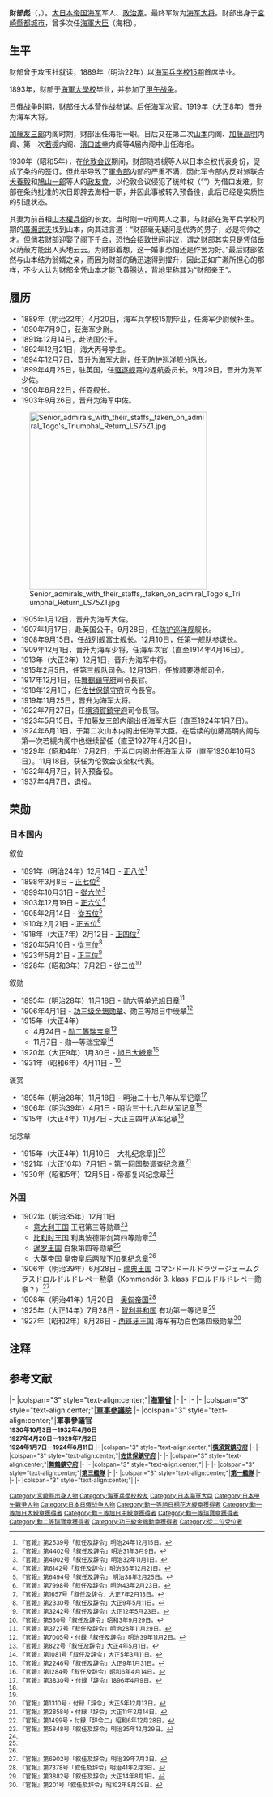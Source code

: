 {{Infobox military person
|name= 財部彪
|birth_date= 1867年5月10日
|death_date= {{Death date and age|1949|1|13|1867|5|10}}
|birth_place= [[日向國|日向國]][[都城市|都城市]]（今屬[[宮崎縣|宮崎縣]]）
|death_place= {{JPN}}[[東京都|東京都]][[目黑區|目黑區]][[駒場_(目黑區)|駒場]]
|placeofburial= 
|placeofburial_label= Place of burial
|image= TAKARABE Takeshi.jpg
|caption= 
|nickname= 
|allegiance=[[大日本帝国|大日本帝国]]
|branch=[[大日本帝國海軍|大日本帝國海軍]]
|serviceyears=1889-1932年
|rank=[[海軍上將|海军大将]]
|commands=[[第三艦隊_(日本海軍)|第三舰队]]
|unit=
|battles=[[甲午战争|甲午战争]]、[[日俄战争|日俄战争]]
|awards= 勋二等瑞宝章<br />勋四等瑞宝章<br />勋一等旭日桐花大绶章
|family=
|laterwork=
}}
'''財部彪'''（{{jpn|j=財部 彪|hg=たからべ たけし|rm=Takarabe Takeshi}}，{{bd|1867年|5月10日|1949年|1月13日}}）。[[大日本帝国海军|大日本帝国海军]]军人、[[政治人物|政治家]]。最终军阶为[[海軍上將|海军大将]]。财部出身于[[宮崎縣|宮崎縣]][[都城市|都城市]]，曾多次任[[海軍大臣_(日本)|海軍大臣]]（海相）。

== 生平 ==
财部曾于攻玉社就读，1889年（明治22年）以[[海军兵学校|海军兵学校]][[海军兵学校毕业生列表|15期]]首席毕业。

1893年，财部于[[海軍大學校|海軍大學校]]毕业，并参加了[[甲午战争|甲午战争]]。

[[日俄战争|日俄战争]]时期，财部任[[大本營_(大日本帝國)|大本营]]作战参谋。后任海军次官。1919年（大正8年）晋升为海军大将。

[[加藤友三郎|加藤友三郎]]内阁时期，财部出任海相一职。日后又在第二次[[山本權兵衛|山本]]内阁、[[加藤高明|加藤高明]]内阁、第一次[[若槻禮次郎|若槻]]内阁、[[濱口雄幸|濱口雄幸]]内阁等4届内阁中出任海相。

1930年（昭和5年），在[[伦敦海军条约|伦敦会议]]期间，财部随若槻等人以日本全权代表身份，促成了条约的签订。但此举导致了[[軍令部_(日本海軍)|軍令部]]内部的严重不满，因此军令部内反对派联合[[犬養毅|犬養毅]]和[[鳩山一郎|鳩山一郎]]等人的[[立憲政友會|政友會]]，以伦敦会议侵犯了统帅权（“{{lang|ja|統帥権干犯問題}}”）为借口发难。财部在条约批准的次日即辞去海相一职，并因此事被转入预备役，此后已经是实质性的引退状态。

其妻为前首相[[山本權兵衛|山本權兵衛]]的长女。当时刚一听闻两人之事，与财部在海军兵学校同期的[[廣瀨武夫|廣瀨武夫]]找到山本，向其进言道：“财部毫无疑问是优秀的男子，必是将帅之才。但倘若财部迎娶了阁下千金，恐怕会招致世间非议，谓之财部其实只是凭借岳父荫蔽方能出人头地云云。为财部着想，这一婚事恐怕还是作罢为好。”最后财部依然与山本结为翁婿之亲，而因为财部的确迅速得到擢升，因此正如广濑所担心的那样，不少人认为财部全凭山本才能飞黄腾达，背地里称其为“财部亲王”。

== 履历 ==
* 1889年（明治22年）4月20日，海军兵学校15期毕业，任海军少尉候补生。
* 1890年7月9日，获海军少尉。
* 1891年12月14日，赴法国公干。
* 1892年12月21日，海大丙号学生。
* 1894年12月7日，晋升为海军大尉，任[[无防护巡洋舰|无防护巡洋舰]]{{link-ja|高雄号无防护巡洋舰|高雄 (巡洋艦)|高雄}}分队长。
* 1899年4月25日，驻英国，任[[驱逐舰|驱逐舰]]霓的返航委员长。9月29日，晋升为海军少佐。
* 1900年6月22日，任霓舰长。
* 1903年9月26日，晋升为海军中佐。
[[File:Senior_admirals_with_their_staffs,_taken_on_admiral_Togo's_Triumphal_Return_LS75Z1.jpg|350px]]
* 1905年1月12日，晋升为海军大佐。
* 1907年1月17日，赴英国公干。9月28日，任[[防护巡洋舰|防护巡洋舰]]{{link-ja|宗谷号防护巡洋舰|宗谷 (防護巡洋艦)|宗谷}}舰长。
* 1908年9月15日，任[[战列舰|战列舰]][[富士號戰艦|富士]]舰长。12月10日，任第一舰队参谋长。
* 1909年12月1日，晋升为海军少将，任海军次官（直至1914年4月16日）。
* 1913年（大正2年）12月1日，晋升为海军中将。
* 1915年2月5日，任第三舰队司令。12月13日，任旅顺要港部司令。
* 1917年12月1日，任[[舞鶴鎮守府|舞鶴鎮守府]]司令長官。
* 1918年12月1日，任[[佐世保鎮守府|佐世保鎮守府]]司令長官。
* 1919年11月25日，晋升为海军大将。
* 1922年7月27日，任[[横須賀鎮守府|横須賀鎮守府]]司令長官。
* 1923年5月15日，于加藤友三郎内阁出任海军大臣（直至1924年1月7日）。
* 1924年6月11日，于第二次山本内阁出任海军大臣。在后续的加藤高明内阁与第一次若槻内阁中也继续留任（直至1927年4月20日）。
* 1929年（昭和4年）7月2日，于浜口内阁出任海军大臣（直至1930年10月3日）。11月18日，获任为伦敦会议全权代表。
* 1932年4月7日，转入预备役。
* 1937年4月7日，退役。

== 荣勋 ==
=== 日本国内 ===
;叙位
*1891年（明治24年）12月14日 - [[正八位|正八位]]<ref>『官報』第2539号「叙任及辞令」明治24年12月15日。</ref>
*1898年3月8日 – [[正七位|正七位]]<ref>『官報』第4402号「叙任及辞令」明治31年3月9日。</ref>
*1899年10月31日 - [[從六位|從六位]]<ref>『官報』第4902号「叙任及辞令」明治32年11月1日。</ref>
*1903年12月19日 - [[正六位|正六位]]<ref>『官報』第6142号「叙任及辞令」明治36年12月21日。</ref>
*1905年2月14日 - [[從五位|從五位]]<ref>『官報』第6494号「叙任及辞令」 明治38年2月25日。</ref>
*1910年2月21日 - [[正五位|正五位]]<ref>『官報』第7998号「叙任及辞令」明治43年2月23日。</ref>
*1918年（大正7年）2月12日 - [[正四位|正四位]]<ref>『官報』第1657号「叙任及辞令」大正7年2月13日。</ref>
*1920年5月10日 - [[從三位|從三位]]<ref>『官報』第2330号「叙任及辞令」大正9年5月11日。</ref>
*1923年5月21日 - [[正三位|正三位]]<ref>『官報』第3242号「叙任及辞令」大正12年5月23日。</ref>
*1928年（昭和3年）7月2日 - [[從二位|從二位]]<ref>『官報』第530号「叙任及辞令」昭和3年9月29日。</ref>

;叙勋
*1895年（明治28年）11月18日 - [[旭日章|勋六等单光旭日章]]<ref>『官報』第3727号「叙任及辞令」明治28年11月29日。</ref>
*1906年4月1日 - [[金鵄勳章|功三级金鵄勋章]]、勋三等旭日中绶章<ref name="#1">『官報』第7005号・付録「叙任及辞令」明治39年11月2日。</ref>
*1915年（大正4年）
**4月24日 - [[瑞寶章|勋二等瑞宝章]]<ref>『官報』第822号「叙任及辞令」大正4年5月1日。</ref>
**11月7日 - 勋一等瑞宝章<ref name="#2">『官報』第1081号「叙任及辞令」大正5年3月11日。</ref>
*1920年（大正9年）1月30日 - [[勳一等旭日大綬章|旭日大綬章]]<ref>『官報』第2246号「叙任及辞令」大正9年1月31日。</ref>
*1931年（昭和6年）4月11日 - {{link-ja|勋一等旭日桐花大绶章|勲一等旭日桐花大綬章|旭日桐花大绶章}}<ref>『官報』第1284号「叙任及辞令」昭和6年4月14日。</ref>

;褒赏
*1895年（明治28年）11月18日 - 明治二十七八年从军记章<ref>『官報』第3830号・付録「辞令」1896年4月9日。</ref>
*1906年（明治39年）4月1日 - 明治三十七八年从军记章<ref name="#1"/>
*1915年（大正4年）11月7日 - 大正三四年从军记章<ref name="#2"/>

;纪念章
*1915年（大正4年）11月10日 - 大礼纪念章]]<ref>『官報』第1310号・付録「辞令」大正5年12月13日。</ref>
*1921年（大正10年）7月1日 - 第一回国勢调查纪念章<ref>『官報』第2858号・付録「辞令」大正11年2月14日。</ref>
*1930年（昭和5年）12月5日 - 帝都复兴纪念章<ref>『官報』第1499号・付録「辞令二」昭和6年12月28日。</ref>

=== 外国 ===
*1902年（明治35年）12月11日
**[[意大利王國_(1861年–1946年)|意大利王国]] 王冠第三等勋章<ref name="wert">『官報』第5848号「叙任及辞令」明治35年12月29日。</ref>
**[[比利时|比利时王国]] 利奥波德带剑第四等勋章<ref name="wert"/>
**[[泰国|暹罗王国]] 白象第四等勋章<ref name="wert"/>
**[[大英帝国|大英帝国]] 皇帝皇后两陛下加冕纪念章<ref name="wert"/>
*1906年（明治39年）6月28日 - [[瑞典|瑞典王国]] コマンドールドラヅージェームクラスドロルドルドレペー勲章（Kommendör 3. klass ドロルドルドレペー勋章？）<ref>『官報』第6902号「叙任及辞令」明治39年7月3日。</ref>
*1908年（明治41年）1月20日 - [[奥匈帝国|奥匈帝国]]{{link-en|铁王冠勋章 (奥地利)|Order of the Iron Crown (Austria)|二等铁王冠勋章}}<ref>『官報』第7378号「叙任及辞令」明治41年2月3日。</ref>
*1925年（大正14年）7月28日 - [[智利|智利共和国]] 有功第一等记章<ref>『官報』第3882号「叙任及辞令」大正14年8月1日。</ref>
*1927年（昭和2年）8月26日 - [[西班牙|西班牙王国]] 海军有功白色第四级勋章<ref>『官報』第201号「叙任及辞令」昭和2年8月29日。</ref>

== 注释 ==
{{Reflist}}

== 参考文献 ==
{{start box}}
{{s-off}}
|-
|colspan="3" style="text-align:center;"|'''[[海軍省|海軍省]]'''
|-
{{s-before|[[岡田啟介|岡田啟介]]<br>{{link-ja|村上格一|村上格一}}<br>[[加藤友三郎|加藤友三郎]]}}
{{s-title|[[海軍大臣_(日本)|海軍大臣]]<br><small>1929年7月2日－1930年10月3日<br>1924年6月11日－1927年4月20日<br>1923年5月15日－1924年1月7日}}
{{s-after|{{link-ja|安保清種|安保清種}}<br>岡田啟介<br>村上格一}}
|-
{{s-before|加藤友三郎}}
{{s-title|海軍次官<br><small>1909年12月1日－1914年4月17日}}
{{s-after|[[鈴木貫太郎|鈴木貫太郎]]}}
|-
{{s-mil}}
|-
|colspan="3" style="text-align:center;"|'''[[軍事參議院_(日本)|軍事參議院]]'''
|-
|colspan="3" style="text-align:center;"|'''軍事參議官<br><small>1930年10月3日－1932年4月6日<br>1927年4月20日－1929年7月2日<br>1924年1月7日－1924年6月11日'''
|-
|colspan="3" style="text-align:center;"|'''[[橫須賀鎮守府|橫須賀鎮守府]]'''
|-
{{s-before|{{link-ja|山屋他人|山屋他人}}}}
{{s-title|司令長官<br><small>1922年7月27日－1923年5月15日}}
{{s-after|{{link-ja|野間口兼雄|野間口兼雄}}}}
|-
|colspan="3" style="text-align:center;"|'''[[佐世保鎮守府|佐世保鎮守府]]'''
|-
{{s-before|{{link-ja|八代六郎|八代六郎}}}}
{{s-title|司令長官<br><small>1918年12月1日－1922年7月27日}}
{{s-after|{{link-ja|栃內曾次郎|栃內曽次郎}}}}
|-
|colspan="3" style="text-align:center;"|'''[[舞鶴鎮守府|舞鶴鎮守府]]'''
|-
{{s-before|{{link-ja|名和又八郎|名和又八郎}}}}
{{s-title|司令長官<br><small>1917年12月1日－1918年12月1日}}
{{s-after|野間口兼雄}}
|-
|colspan="3" style="text-align:center;"|'''{{link-ja|旅順要港部|旅順要港部}}'''
|-
{{s-before|{{link-ja|川島令次郎|川島令次郎}}}}
{{s-title|司令官<br><small>1915年12月13日－1916年12月1日}}
{{s-after|{{link-ja|黑井悌次郎|黒井悌次郎}}}}
|-
|colspan="3" style="text-align:center;"|'''[[第三艦隊_(日本海軍)|第三艦隊]]'''
|-
{{s-before|[[土屋光金|土屋光金]]}}
{{s-title|司令官<br><small>1915年2月5日－1915年12月25日}}
{{s-after|職位廢止}}
|-
|colspan="3" style="text-align:center;"|'''[[第一艦隊_(日本海軍)|第一艦隊]]'''
|-
{{s-before|{{link-ja|山下源太郎|山下源太郎}}}}
{{s-title|參謀長<br><small>1908年12月10日－1909年12月1日}}
{{s-after|野間口兼雄}}
|-
{{s-before|{{link-ja|廣瀨勝比古|広瀬勝比古}}}}
{{s-title|第一戰隊[[富士號戰艦|富士號戰艦]]長<br><small>1908年9月15日－1908年12月10日}}
{{s-after|西山實親}}
|-
|colspan="3" style="text-align:center;"|'''{{link-ja|宗谷號防護巡洋艦|宗谷 (防護巡洋艦)}}'''
|-
{{s-before|矢代由德}}
{{s-title|艦長<br><small>1907年9月28日－1908年9月15日}}
{{s-after|{{link-ja|佐藤鐵太郎|佐藤鉄太郎}}}}
{{End box}}

{{日本海軍大臣}}
{{日本海軍大將}}
{{DEFAULTSORT:Takarabe Takeshi}}
[[Category:宮崎縣出身人物|Category:宮崎縣出身人物]]
[[Category:海軍兵學校校友|Category:海軍兵學校校友]]
[[Category:日本海軍大臣|Category:日本海軍大臣]]
[[Category:日本甲午戰爭人物|Category:日本甲午戰爭人物]]
[[Category:日本日俄战争人物|Category:日本日俄战争人物]]
[[Category:勳一等旭日桐花大綬章獲得者|Category:勳一等旭日桐花大綬章獲得者]]
[[Category:勳一等旭日大綬章獲得者|Category:勳一等旭日大綬章獲得者]]
[[Category:勳三等旭日中綬章獲得者|Category:勳三等旭日中綬章獲得者]]
[[Category:勳一等瑞寶章獲得者|Category:勳一等瑞寶章獲得者]]
[[Category:勳二等瑞寶章獲得者|Category:勳二等瑞寶章獲得者]]
[[Category:功三級金鵄勳章獲得者|Category:功三級金鵄勳章獲得者]]
[[Category:從二位受位者|Category:從二位受位者]]